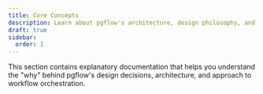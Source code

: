 ```yaml
---
title: Core Concepts
description: Learn about pgflow's architecture, design philosophy, and key concepts
draft: true
sidebar:
  order: 1
---
```



This section contains explanatory documentation that helps you understand the "why" behind pgflow's design decisions, architecture, and approach to workflow orchestration.

<CardGrid>
  <LinkCard
    title="Architecture Overview"
    description="Understand pgflow's three-layer architecture and execution model"
    href="/concepts/architecture-overview/"
  />
  <LinkCard
    title="Flow DSL"
    description="How pgflow's TypeScript DSL works to create type-safe, data-driven workflows"
    href="/concepts/flow-dsl/"
  />
</CardGrid>
